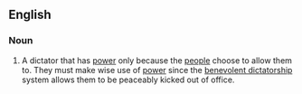 ==English==

===Noun===
{{en-noun}}

#A dictator that has [[power]] only because the [[people]] choose to allow them to.  They must make wise use of [[power]] since the [[benevolent dictatorship]] system allows them to be peaceably kicked out of office.